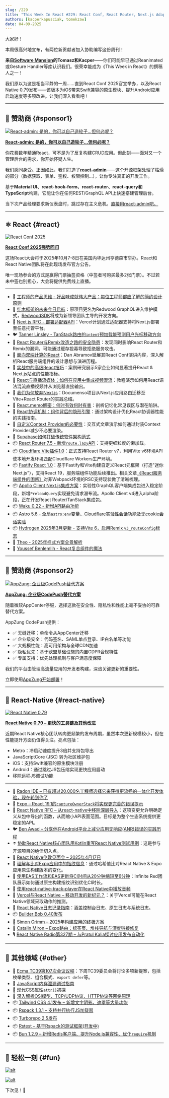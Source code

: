 ```yaml
---
slug: /229
title: "This Week In React #229: React Conf, React Router, Next.js Adapters, Redwood, Apollo, Fastify, Vite, Waku | RN v0.79, Deep Imports, Builder Bob, Fingerprinting | TC39, Tailwind, Rspack, Rstest, Turborepo, Bun"
authors: [kacperkapusciak, tomekzaw]
date: 04-09-2025
---
```


大家好！

本周很高兴地宣布，有两位新贡献者加入协助编写这份周刊！

**来自[Software Mansion](https://swmansion.com/?utm_source=thisweekinreact)的Tomasz和Kacper**——你们可能早已通过Reanimated或Gesture Handler等库认识我们。很荣幸能成为《This Week in React》的撰稿人之一！

我们原以为这是相当平静的一周……直到React Conf 2025官宣举办，以及React Native 0.79发布——该版本为iOS带来Swift兼容的原生模块、提升Android应用启动速度等多项改进。让我们深入看看吧！

<!-- truncate -->


<Support />

---

## 💸 赞助商 {#sponsor1}

[![React-admin: 是的，你可以自己造轮子…但何必呢？](/emails/issues/229/marmelab.jpg)](https://marmelab.com/react-admin/)

**[React-admin: 是的，你可以自己造轮子…但何必呢？](https://marmelab.com/react-admin/)**

你花费数年精通React，可不是为了反复构建CRUD应用。但此刻——面对又一个管理后台的需求，你开始怀疑人生。

我们感同身受。正因如此，我们打造了[**react-admin**](https://marmelab.com/react-admin/)——这个开源框架处理了枯燥的部分（数据获取、表单、鉴权、权限控制…），让你专注真正的开发工作。

基于**Material UI、react-hook-form、react-router、react-query和TypeScript**构建，它能让你在任何REST/GraphQL API上快速搭建管理后台。

当下次产品经理要求新仪表盘时，跳过存在主义危机。[直接用react-admin吧。](https://github.com/marmelab/react-admin)

---

## ⚛️ React {#react}

[![React Conf 2025](/emails/issues/229/react-conf-2025.png)](https://conf.react.dev/)

**[React Conf 2025强势回归](https://conf.react.dev/)**

这场React大会将于2025年10月7-8日在美国内华达州亨德森市举办。React和React Native团队将在此现场发布官方公告。

唯一现场参会的方式是赢得门票抽签资格（中签者可购买最多2张门票）。不过若未中签也别担心，大会将提供免费线上直播。

---

- 💸 [工程师的产品思维 - 好品味成就伟大产品：每位工程师都应了解的简约设计原则](https://go.posthog.com/twir-apr9)
- 📣 [红木框架的未来今日启航](https://community.redwoodjs.com/t/the-future-of-redwood-launches-today/7938)：原项目更名为Redwood GraphQL进入维护模式，[RedwoodSDK](https://redwoodjs.com/)将成为新领导团队主导的开发方向。
- 💬 [Next.js RFC - 部署适配器API](https://github.com/vercel/next.js/discussions/77740)：Vercel计划通过适配器支持将Next.js部署至任意托管平台。
- 🐦 [Tanner Linsley - TanStack路由的`intent`预加载能预测用户光标移动方向](https://x.com/tannerlinsley/status/1908723776650355111)
- 🔐 [React Router与Remix改造之路的安全隐患](https://zhero-web-sec.github.io/research-and-things/react-router-and-the-remixed-path)：发现同时影响React Router和Remix的漏洞，可能通过缓存投毒导致拒绝服务攻击。
- 📜 [面向双端计算的React](https://overreacted.io/react-for-two-computers/)：Dan Abramov延展其React Conf演讲内容，深入解析React服务端组件的设计思想与演进历程。
- 📜 [实战中的高级React技巧](https://largeapps.dev/case-studies/advanced/)：案例研究展示5家企业如何显著提升React & Next.js站点的性能指标。
- 📜 [React与直播流媒体：如何在应用中集成视频混流](https://blog.swmansion.com/react-live-streaming-how-to-include-video-mixing-in-your-app-c460e09da7a8)：教程演示如何用React语法混流直播视频并从浏览器直接输出。
- 📜 [我们为何放弃Next.js](https://documenso.com/blog/why-we-moved-off-next-js)：Documenso项目从Next.js应用路由迁移至Vite+React Router的实践总结。
- 📜 [React.memo解密：何时有效何时有害](https://cekrem.github.io/posts/react-memo-when-it-helps-when-it-hurts)：剖析记忆化常见误区与潜在陷阱。
- 📜 [React协调机制：组件背后的隐形引擎](https://cekrem.github.io/posts/react-reconciliation-deep-dive/)：通过架构设计优化React协调器性能的实践指南。
- 📜 [自定义Context Provider的必要性](https://gabrielpichot.fr/blog/why-you-need-a-custom-context-provider/)：交互式文章演示如何通过封装Context Provider减少不必要渲染。
- 💸 [Supabase如何打破传统软件架构范式](https://go.clerk.com/pkKoKSg)
- 📦 [React Router 7.5 - 新增`route.lazy`API](https://github.com/remix-run/react-router/blob/main/CHANGELOG.md#v750)：支持更细粒度的懒加载。
- 📦 [Cloudflare Vite插件1.0](https://blog.cloudflare.com/introducing-the-cloudflare-vite-plugin/)：正式支持React Router v7，利用Vite v6环境API使本地开发环境匹配Cloudflare Workers生产环境。
- 📦 [Fastify React 1.0](https://github.com/fastify/fastify-vite/releases/tag/react-v1.0.0)：基于Fastify和Vite构建自定义React元框架（打造"迷你Next.js"），支持React 19，服务端组件功能后续推出。相关文章[《React服务端组件的困惑》](https://hire.jonasgalvez.com.br/2025/apr/8/react-server-confusion/)对非Webpack环境的RSC支持现状做了清晰梳理。
- 📦 [Apollo Client Next.js集成方案](https://www.apollographql.com/blog/apollo-client-integration-nextjs-officially-released)：实验性GraphQL客户端集成包进入稳定阶段，新增`PreloadQuery`实现避免请求瀑布流。Apollo Client v4进入alpha阶段，正在开发React Router/TanStack集成包。
- 📦 [Waku 0.22 - 新增API路由功能](https://waku.gg/blog/api-routes)
- 📦 [Astro 5.6 - 全局`astro:env`变量、Cloudflare实验性会话功能及无cookie会话实验](https://astro.build/blog/astro-560/)
- 📦 [Hydrogen 2025年3月更新 - 支持Vite 6，启用Remix `v3_routeConfig`标志](https://hydrogen.shopify.dev/update/march-2025)
- 🎥 [Theo - 2025年样式方案全景解析](https://www.youtube.com/watch?v=lIUp8bdKiq4)
- 🎥 [Youssef Benlemlih - React复合组件的魔法](https://www.youtube.com/watch?v=WSM2MpJIwFg)

<SubscribeFormEmbed placement="middle" />

---

## 💸 赞助商 {#sponsor2}

[![AppZung: 企业级CodePush替代方案](/emails/issues/229/AppZ.jpg)](https://appzung.com/?utm_source=newsletter&utm_medium=email&utm_campaign=this_week_in_react_250409)

**[AppZung: 企业级CodePush替代方案](https://appzung.com/?utm_source=newsletter&utm_medium=email&utm_campaign=this_week_in_react_250409)**

随着微软AppCenter停服，选择这款在安全性、隐私性和性能上毫不妥协的可靠替代方案。

AppZung CodePush提供：

- ✅ 无缝迁移：单命令从AppCenter迁移
- ✅ 企业级安全：代码签名、SAML单点登录、IP白名单等功能
- ✅ 大规模性能：高可用架构与全球CDN加速
- ✅ 隐私优先：基于欧盟基础设施的内置GDPR合规特性
- ✅ 专属支持：优先处理机制与客户满意度保障

我们的平台由管理高流量应用的开发者构建，深谙关键更新的重要性。

立即使用[AppZung开始部署](https://appzung.com/?utm_source=newsletter&utm_medium=email&utm_campaign=this_week_in_react_250409)！

---

## 📱 React-Native {#react-native}

[![React Native 0.79](/emails/issues/229/react-native-0.79.png)](https://reactnative.dev/blog/2025/04/08/react-native-0.79)

**[React Native 0.79 – 更快的工具链及其他改进](https://reactnative.dev/blog/2025/04/08/react-native-0.79)**

近期React Native核心团队转向更频繁的发布周期，虽然本次更新规模较小，但在性能提升方面仍值得关注。亮点包括：

- Metro：冷启动速度提升3倍并支持包导出
- JavaScriptCore (JSC) 转为社区维护包
- iOS：支持Swift兼容的原生模块注册
- Android：通过跳过JS包压缩实现更快应用启动
- 移除远程JS调试功能

---

- 💸 [Radon IDE – 已有超过20,000名工程师选择它来获得更流畅的一体化开发体验，现在轮到你了](https://ide.swmansion.com/?utm_source=thisweekinreact.com)
- 👀 [Expo – React 19.1的`captureOwnerStack`将实现更完善的错误提示](https://github.com/expo/expo/pull/35866#issuecomment-2789891297)
- 💬 [React Native RFC – 从react-native中移除深层导入](https://github.com/huntie/react-native-discussions-and-proposals/blob/proposal-deprecate-subpath-imports/proposals/0894-deprecate-subpath-imports.md)：这项变更允许明确定义从包中导出的函数，从而缩小API表面范围。目标是为整个生态系统提供更稳定的API。
- 🐦 [Ben Awad – 分享他在Android平台上减少应用无响应(ANR)错误的实践历程](https://x.com/benawad/status/1908860185113665889)
- ☂️ [协助React Native核心团队用Kotlin重写React Native测试用例](https://github.com/facebook/react-native/issues/50513)：这是参与开源项目的绝佳切入点。
- 📅 [React Native伦敦见面会 – 2025年4月17日](https://guild.host/events/react-native-london-e0q1f1)
- 📜 [理解与比对Expo应用中的指纹信息](https://expo.dev/blog/understanding-and-comparing-fingerprints-in-expo-apps)：通过哈希值比对React Native & Expo应用原生构建版本的变化。
- 📜 [使用EAS工作流和EAS更新将CI时间从20分钟缩短至6分钟](https://shift.infinite.red/cut-ci-from-20-minutes-to-6-with-eas-workflows-and-eas-updates-8d928fe5dcfc)：Infinite Red团队展示如何通过原生构建指纹识别优化CI时长。
- 📜 [使用react-native-track-player在React Native中播放音频](https://addjam.com/blog/2025-04-04/playing-audio-in-react-native/)
- 📜 [Vercel与React Native – 移动开发的新纪元？](https://www.thisdot.co/blog/vercel-and-react-native-a-new-era-of-mobile-development)：关于Vercel可能在React Native领域采取动作的推测。
- 📜 [React Native日志记录指南](https://blog.sentry.io/a-guide-to-logging-in-react-native/)：涵盖控制台日志、原生日志与系统日志。
- 📦 [Builder Bob 0.40发布](https://github.com/callstack/react-native-builder-bob/releases/tag/react-native-builder-bob%400.40.0)
- 🎥 [Simon Grimm – 2025年构建应用的终极方案](https://www.youtube.com/watch?v=acj7-3-EQWM)
- 🎥 [Catalin Miron – Expo路由：标签页、堆栈导航与深度链接修复](https://www.youtube.com/watch?v=HmbBzw0rF6w)
- 🎙️ [React Native Radio第327期 – 与Pratul Kalia探讨应用发布自动化](https://infinite.red/react-native-radio/rnr-327-automating-app-releases-with-pratul-kalia)

---

## 🔀 其他领域 {#other}

- 👀 [Ecma TC39第107次会议议程](https://github.com/tc39/agendas/blob/main/2025/04.md)：下周TC39委员会将讨论多项新提案，包括枚举类型、组合模式、`export defer`等。
- 📜 [JavaScript内存泄漏调试指南](https://bun.sh/blog/debugging-memory-leaks)
- 📜 [现代CSS属性`attr()`初探](https://ishadeed.com/article/modern-attr/)
- 📜 [深入解析OSI模型、TCP/UDP协议、HTTP协议等网络原理](https://www.deepintodev.com/blog/how-data-travels-the-world-to-reach-your-screen)
- 📦 [Tailwind CSS 4.1发布 – 新增文字阴影、遮罩等大量功能](https://tailwindcss.com/blog/tailwindcss-v4-1)
- 📦 [Rspack 1.3.1 – 支持并行执行JS加载器](https://x.com/rspack_dev/status/1907336863096123484)
- 📦 [Turborepo 2.5发布](https://turbo.build/blog/turbo-2-5)
- 📦 [Rstest – 基于Rspack的测试框架(开发中)](https://github.com/web-infra-dev/rstest)
- 📦 [Bun 1.2.9 – 新增Redis客户端、提升Node.js兼容性、优化`require`机制](https://bun.sh/blog/bun-v1.2.9)

---

## 🤭 轻松一刻 {#fun}

[![alt](/emails/issues/229/meme1.jpg)](https://x.com/thekitze/status/1907508349442339078)

[![alt](/emails/issues/229/meme2.jpg)](https://x.com/sebastienlorber/status/1909916465190383982)

下次见！👋